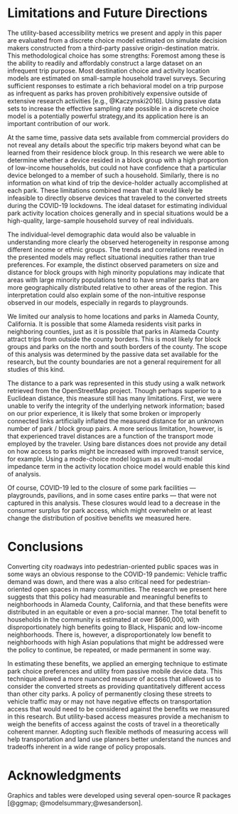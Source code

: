 # Limitations and Future Directions {#limitations}
The utility-based accessibility metrics we present and apply in this paper are  evaluated from a discrete choice model estimated on simulate decision makers constructed from a third-party passive origin-destination matrix. This methodological choice has some strengths: Foremost among these is the ability to readily and affordably construct a large dataset on an infrequent trip purpose. Most destination choice and activity location models are estimated on small-sample household travel surveys. Securing sufficient responses to estimate a rich behavioral model on a trip purpose as infrequent as parks has proven prohibitively expensive outside of extensive research activities [e.g., @Kaczynski2016]. Using passive data sets to increase the effective sampling rate possible in a discrete choice model is a potentially powerful strategy,and its application here is an important contribution of our work.

At the same time, passive data sets available from commercial providers do not reveal any details about the specific trip makers beyond what can be learned from their residence block group. In this research we were able to determine whether a device resided in a block group with a high proportion of low-income households, but could not have confidence that a particular device belonged to a member of such a household. Similarly, there is no information on what kind of trip the device-holder actually accomplished at each park. These limitations combined mean that it would likely be infeasible to directly observe devices that traveled to the converted streets during the COVID-19 lockdowns. The ideal dataset for estimating individual park activity location choices generally and in special situations would be a high-quality, large-sample household survey of real individuals. 

The individual-level demographic data would also be valuable in understanding more clearly the observed heterogeneity in response among different income or ethnic groups.  The trends and correlations revealed in the presented models may reflect situational inequities rather than true preferences. For example, the distinct observed parameters on size and distance for block groups with high minority populations may indicate that areas with large minority populations tend to have smaller parks that are more geographically distributed relative to other areas of the region. This interpretation could also explain some of the non-intuitive response observed in our models, especially in regards to playgrounds.

We limited our analysis to home locations and parks in Alameda County, California. It is possible that some Alameda residents visit parks in neighboring counties, just as it is possible that parks in Alameda County attract trips from outside the county borders. This is most likely for block groups and parks on the north and south borders of the county. The scope of this analysis was determined by the passive data set available for the research, but the county boundaries are not a general requirement for all studies of this kind.

The distance to a park was represented in this study using a walk network retrieved from the OpenStreetMap project. Though perhaps superior to a Euclidean distance, this measure still has many limitations. First, we were unable to verify the integrity of the underlying network information; based on our prior experience, it is likely that some broken or improperly connected links artificially inflated the measured distance for an unknown number of park / block group pairs. A more serious limitation, however, is that experienced travel distances are a function of the transport mode employed by the traveler. Using bare distances does not provide any detail on how access to parks might be increased with improved transit service, for example. Using a mode-choice model logsum as a multi-modal impedance term in the activity location choice model would enable this kind of analysis.

Of course, COVID-19 led to the closure of some park facilities --- playgrounds, pavilions, and in some cases entire parks --- that were not captured in this analysis. These closures would lead to a decrease in the consumer surplus for park access, which might overwhelm or at least change the distribution of positive benefits we measured here. 

# Conclusions {#conclusions}

Converting city roadways into pedestrian-oriented public spaces was in some ways an obvious response to the COVID-19 pandemic: Vehicle traffic demand was down, and there was a also critical need for pedestrian-oriented open spaces in many communities. The research we present here suggests that this policy had measurable and meaningful benefits to neighborhoods in Alameda County, California, and that these benefits were distributed in an equitable or even a pro-social manner. The total benefit to households in the community is estimated at over $660,000, with disproportionately high benefits going to Black, Hispanic and low-income neighborhoods. There is, however, a disproportionately low benefit to neighborhoods with high Asian populations that might be addressed were the policy to continue, be repeated, or made permanent in some way.

In estimating these benefits, we applied an emerging technique to estimate park choice preferences and utility from passive mobile device data. This technique allowed a more nuanced measure of access that allowed us to consider the converted streets as providing quantitatively different access than other city parks. A policy of permanently closing these streets to vehicle traffic may or may not have negative effects on transportation access that would need to be considered against the benefits we measured in this research. But utility-based access measures provide a mechanism to weigh the benefits of access against the costs of travel in a theoretically coherent manner. Adopting such flexible methods of measuring access will help transportation and land use planners better understand the nunces and tradeoffs inherent in a wide range of policy proposals.



# Acknowledgments {-}

Graphics and tables were developed using several open-source R packages 
[@ggmap; @modelsummary;@wesanderson].
